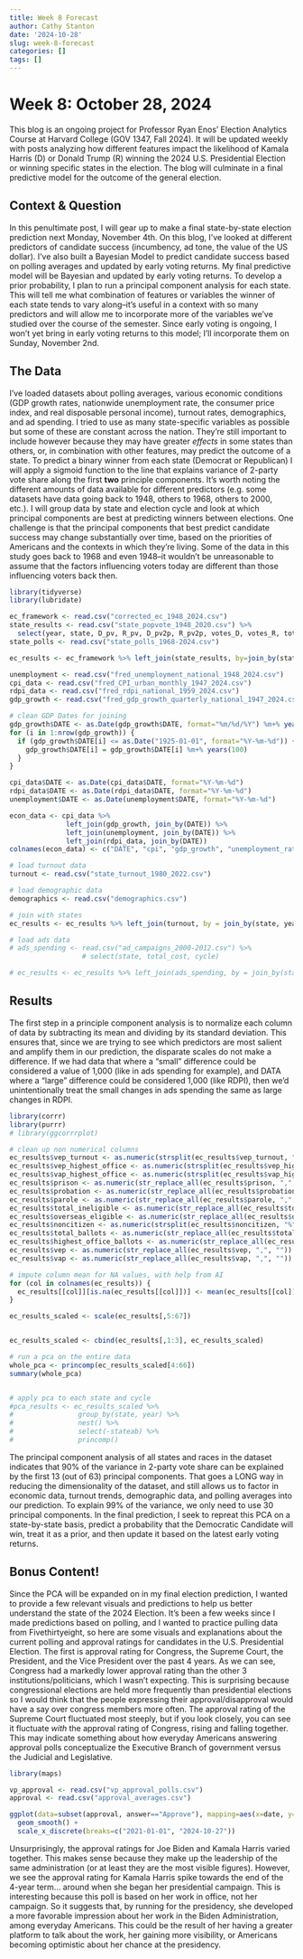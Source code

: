 ```yaml
---
title: Week 8 Forecast
author: Cathy Stanton
date: '2024-10-28'
slug: week-8-forecast
categories: []
tags: []
---
```


<h1>Week 8: October 28, 2024</h1>  
This blog is an ongoing project for Professor Ryan Enos' Election Analytics Course at Harvard College (GOV 1347, Fall 2024). It will be updated weekly with posts analyzing how different features impact the likelihood of Kamala Harris (D) or Donald Trump (R) winning the 2024 U.S. Presidential Election or winning specific states in the election. The blog will culminate in a final predictive model for the outcome of the general election.

<h2>Context & Question</h2>
In this penultimate post, I will gear up to make a final state-by-state election prediction next Monday, November 4th. On this blog, I've looked at different predictors of candidate success (incumbency, ad tone, the value of the US dollar). I've also built a Bayesian Model to predict candidate success based on polling averages and updated by early voting returns. My final predictive model will be Bayesian and updated by early voting returns. To develop a prior probability, I plan to run a principal component analysis for each state. This will tell me what combination of features or variables the winner of each state tends to vary along--it's useful in a context with so many predictors and will allow me to incorporate more of the variables we've studied over the course of the semester. Since early voting is ongoing, I won't yet bring in early voting returns to this model; I'll incorporate them on Sunday, November 2nd.

<h2>The Data</h2>
I've loaded datasets about polling averages, various economic conditions (GDP growth rates, nationwide unemployment rate, the consumer price index, and real disposable personal income), turnout rates, demographics, and ad spending. I tried to use as many state-specific variables as possible but some of these are constant across the nation. They're still important to include however because they may have greater *effects* in some states than others, or, in combination with other features, may predict the outcome of a state. To predict a binary winner from each state (Democrat or Republican) I will apply a sigmoid function to the line that explains variance of 2-party vote share along the first **two** principle components. It's worth noting the different amounts of data available for different predictors (e.g. some datasets have data going back to 1948, others to 1968, others to 2000, etc.). I will group data by state and election cycle and look at which principal components are best at predicting winners between elections. One challenge is that the principal components that best predict candidate success may change substantially over time, based on the priorities of Americans and the contexts in which they're living. Some of the data in this study goes back to 1968 and even 1948--it wouldn't be unreasonable to assume that the factors influencing voters today are different than those influencing voters back then.  

```r
library(tidyverse)
library(lubridate)

ec_framework <- read.csv("corrected_ec_1948_2024.csv")
state_results <- read.csv("state_popvote_1948_2020.csv") %>%
  select(year, state, D_pv, R_pv, D_pv2p, R_pv2p, votes_D, votes_R, total_votes, two_party_votes)
state_polls <- read.csv("state_polls_1968-2024.csv") 

ec_results <- ec_framework %>% left_join(state_results, by=join_by(state, year))

unemployment <- read.csv("fred_unemployment_national_1948_2024.csv")
cpi_data <- read.csv("fred_CPI_urban_monthly_1947_2024.csv")
rdpi_data <- read.csv("fred_rdpi_national_1959_2024.csv")
gdp_growth <- read.csv("fred_gdp_growth_quarterly_national_1947_2024.csv")

# clean GDP Dates for joining
gdp_growth$DATE <- as.Date(gdp_growth$DATE, format="%m/%d/%Y") %m+% years(1900)
for (i in 1:nrow(gdp_growth)) {
  if (gdp_growth$DATE[i] <= as.Date("1925-01-01", format="%Y-%m-%d")) {
    gdp_growth$DATE[i] = gdp_growth$DATE[i] %m+% years(100)
  }
}

cpi_data$DATE <- as.Date(cpi_data$DATE, format="%Y-%m-%d")
rdpi_data$DATE <- as.Date(rdpi_data$DATE, format="%Y-%m-%d")
unemployment$DATE <- as.Date(unemployment$DATE, format="%Y-%m-%d")

econ_data <- cpi_data %>%
              left_join(gdp_growth, join_by(DATE)) %>%
              left_join(unemployment, join_by(DATE)) %>%
              left_join(rdpi_data, join_by(DATE))
colnames(econ_data) <- c("DATE", "cpi", "gdp_growth", "unemployment_rate", "rdpi")

# load turnout data
turnout <- read.csv("state_turnout_1980_2022.csv")

# load demographic data
demographics <- read.csv("demographics.csv")

# join with states
ec_results <- ec_results %>% left_join(turnout, by = join_by(state, year)) %>% left_join(demographics, by = join_by(state, year))

# load ads data
# ads_spending <- read.csv("ad_campaigns_2000-2012.csv") %>%
                  # select(state, total_cost, cycle)

# ec_results <- ec_results %>% left_join(ads_spending, by = join_by(state, year==cycle))
```


<h2>Results</h2>
The first step in a principle component analysis is to normalize each column of data by subtracting its mean and dividing by its standard deviation. This ensures that, since we are trying to see which predictors are most salient and amplify them in our prediction, the disparate scales do not make a difference. If we had data that where a "small" difference could be considered a value of 1,000 (like in ads spending for example), and DATA where a "large" difference could be considered 1,000 (like RDPI), then we'd unintentionally treat the small changes in ads spending the same as large changes in RDPI. 

```r
library(corrr)
library(purrr)
# library(ggcorrrplot)

# clean up non numerical columns 
ec_results$vep_turnout <- as.numeric(strsplit(ec_results$vep_turnout, "%"))
ec_results$vep_highest_office <- as.numeric(strsplit(ec_results$vep_highest_office, "%"))
ec_results$vap_highest_office <- as.numeric(strsplit(ec_results$vap_highest_office, "%"))
ec_results$prison <- as.numeric(str_replace_all(ec_results$prison, ",", ""))
ec_results$probation <- as.numeric(str_replace_all(ec_results$probation, ",", ""))
ec_results$parole <- as.numeric(str_replace_all(ec_results$parole, ",", ""))
ec_results$total_ineligible <- as.numeric(str_replace_all(ec_results$total_ineligible, ",", ""))
ec_results$overseas_eligible <- as.numeric(str_replace_all(ec_results$overseas_eligible, ",", ""))
ec_results$noncitizen <- as.numeric(strsplit(ec_results$noncitizen, "%"))
ec_results$total_ballots <- as.numeric(str_replace_all(ec_results$total_ballots, ",", ""))
ec_results$highest_office_ballots <- as.numeric(str_replace_all(ec_results$highest_office_ballots, ",", ""))
ec_results$vep <- as.numeric(str_replace_all(ec_results$vep, ",", ""))
ec_results$vap <- as.numeric(str_replace_all(ec_results$vap, ",", ""))

# impute column mean for NA values, with help from AI
for (col in colnames(ec_results)) {
  ec_results[[col]][is.na(ec_results[[col]])] <- mean(ec_results[[col]], na.rm = TRUE)
}

ec_results_scaled <- scale(ec_results[,5:67])


ec_results_scaled <- cbind(ec_results[,1:3], ec_results_scaled)

# run a pca on the entire data
whole_pca <- princomp(ec_results_scaled[4:66])
summary(whole_pca)


# apply pca to each state and cycle 
#pca_results <- ec_results_scaled %>%
#                group_by(state, year) %>%
#                nest() %>%
#                select(-stateab) %>%
#                princomp()

```

The principal component analysis of all states and races in the dataset indicates that 90% of the variance in 2-party vote share can be explained by the first 13 (out of 63) principal components. That goes a LONG way in reducing the dimensionality of the dataset, and still allows us to factor in economic data, turnout trends, demographic data, and polling averages into our prediction. To explain 99% of the variance, we only need to use 30 principal components. In the final prediction, I seek to repreat this PCA on a state-by-state basis, predict a probability that the Democratic Candidate will win, treat it as a prior, and then update it based on the latest early voting returns.

<h2> Bonus Content!</h2>
Since the PCA will be expanded on in my final election prediction, I wanted to provide a few relevant visuals and predictions to help us better understand the state of the 2024 Election. It's been a few weeks since I made predictions based on polling, and I wanted to practice pulling data from Fivethirtyeight, so here are some visuals and explanations about the current polling and approval ratings for candidates in the U.S. Presidential Election. The first is approval rating for Congress, the Supreme Court, the President, and the Vice President over the past 4 years. As we can see, Congress had a markedly lower approval rating than the other 3 institutions/politicians, which I wasn't expecting. This is surprising because congressional elections are held more frequently than presidential elections so I would think that the people expressing their approval/disapproval would have a say over congress members more often. The approval rating of the Supreme Court fluctuated most steeply, but if you look closely, you can see it fluctuate *with* the approval rating of Congress, rising and falling together. This may indicate something about how everyday Americans answering approval polls conceptualize the Executive Branch of government versus the Judicial and Legislative.

```r
library(maps)

vp_approval <- read.csv("vp_approval_polls.csv")
approval <- read.csv("approval_averages.csv")

ggplot(data=subset(approval, answer=="Approve"), mapping=aes(x=date, y=pct_estimate, group=politician.institution, color=politician.institution)) +
  geom_smooth() +
  scale_x_discrete(breaks=c("2021-01-01", "2024-10-27"))

```

Unsurprisingly, the approval ratings for Joe Biden and Kamala Harris varied together. This makes sense because they make up the leadership of the same administration (or at least they are the most visible figures). However, we see the approval rating for Kamala Harris spike towards the end of the 4-year term... around when she began her presidential campaign. This is interesting because this poll is based on her work in office, not her campaign. So it suggests that, by running for the presidency, she developed a more favorable impression about her work in the Biden Administration, among everyday Americans. This could be the result of her having a greater platform to talk about the work, her gaining more visibility, or Americans becoming optimistic about her chance at the presidency.

```r

```

